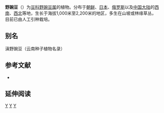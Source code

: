 {{Distinguish|野生豌豆}}
{{Speciesbox
| image =Vicia sepium1.jpg
| genus = Vicia
| species = sepium
| authority = [[Linn.|Linn.]], 1753
| synonyms = 
* ''Vicia basilei'' Sennen & Mauricio
* ''Vicia sepium var. sepium''
}}

'''野豌豆'''（{{sn|''Vicia sepium''}}）为[[豆科|豆科]][[野豌豆属|野豌豆属]]的植物。分布于[[朝鲜|朝鲜]]、[[日本|日本]]、[[俄罗斯|俄罗斯]]以及[[中国大陆|中国大陆]]的[[西南|西南]]、[[西北|西北]]等地，生长于海拔1,000米至2,200米的地区，多生在山坡或林缘草丛，目前已由人工引种栽培。

== 别名 ==
滇野豌豆（云南种子植物名录）

== 参考文献 ==
<div class="references-small">
* {{cite web| url =http://www.bioinfo.cn/db05/KmzwSpecies.php?action=view&id=16707| title =野豌豆| work =《中国高等植物数据库全库》| publisher =中国科学院微生物研究所| author =昆明植物研究所| accessdate =2009-02-25| deadurl =yes| archiveurl =https://web.archive.org/web/20160305084425/http://www.bioinfo.cn/db05/KmzwSpecies.php?action=view&id=16707| archivedate =2016-03-05}}
</div>

== 延伸阅读 ==
{{Wikisource further reading}}

{{Taxonbar|from=Q148570}}

[[Category:野豌豆属|Y]]
[[Category:卡尔·林奈命名的生物分类|Y]]
[[Category:1753年描述的植物|Y]]
